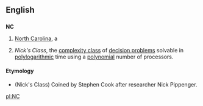 ==English==

==={{Abbreviation}}===
'''NC'''
#[[North Carolina]], a {{USstate}}
# {{comptheory}} ''Nick's Class'', the [[complexity class]] of [[decision problems]] solvable in [[polylogarithmic]] time using a [[polynomial]] number of processors.

====Etymology====
* (Nick's Class) Coined by Stephen Cook after researcher Nick Pippenger.

[[pl:NC]]